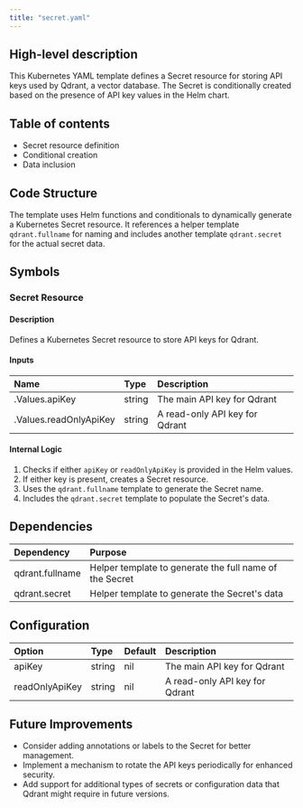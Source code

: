 ```yaml
---
title: "secret.yaml"
---
```


## High-level description
This Kubernetes YAML template defines a Secret resource for storing API keys used by Qdrant, a vector database. The Secret is conditionally created based on the presence of API key values in the Helm chart.

## Table of contents
- Secret resource definition
- Conditional creation
- Data inclusion

## Code Structure
The template uses Helm functions and conditionals to dynamically generate a Kubernetes Secret resource. It references a helper template `qdrant.fullname` for naming and includes another template `qdrant.secret` for the actual secret data.

## Symbols

### Secret Resource
#### Description
Defines a Kubernetes Secret resource to store API keys for Qdrant.

#### Inputs
| Name | Type | Description |
|:-----|:-----|:------------|
| .Values.apiKey | string | The main API key for Qdrant |
| .Values.readOnlyApiKey | string | A read-only API key for Qdrant |

#### Internal Logic
1. Checks if either `apiKey` or `readOnlyApiKey` is provided in the Helm values.
2. If either key is present, creates a Secret resource.
3. Uses the `qdrant.fullname` template to generate the Secret name.
4. Includes the `qdrant.secret` template to populate the Secret's data.

## Dependencies
| Dependency | Purpose |
|:-----------|:--------|
| qdrant.fullname | Helper template to generate the full name of the Secret |
| qdrant.secret | Helper template to generate the Secret's data |

## Configuration
| Option | Type | Default | Description |
|:-------|:-----|:--------|:------------|
| apiKey | string | nil | The main API key for Qdrant |
| readOnlyApiKey | string | nil | A read-only API key for Qdrant |

## Future Improvements
- Consider adding annotations or labels to the Secret for better management.
- Implement a mechanism to rotate the API keys periodically for enhanced security.
- Add support for additional types of secrets or configuration data that Qdrant might require in future versions.